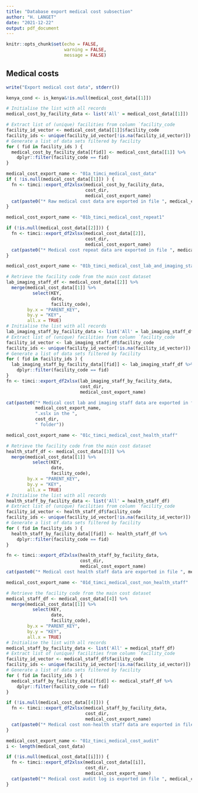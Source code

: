 ```yaml
---
title: "Database export medical cost subsection"
author: "H. LANGET"
date: "2021-12-22"
output: pdf_document
---
```


```r
knitr::opts_chunk$set(echo = FALSE,
                      warning = FALSE,
                      message = FALSE)
```

## Medical costs

```r
write("Export medical cost data", stderr())
```

```r
kenya_cond <- is_kenya&!is.null(medical_cost_data[[1]])

# Initialise the list with all records
medical_cost_by_facility_data <- list('All' = medical_cost_data[[1]])
```

```r
# Extract list of (unique) facilities from column `facility_code
facility_id_vector <- medical_cost_data[[1]]$facility_code
facility_ids <- unique(facility_id_vector[!is.na(facility_id_vector)])
# Generate a list of data sets filtered by facility
for ( fid in facility_ids ) {
  medical_cost_by_facility_data[[fid]] <- medical_cost_data[[1]] %>%
    dplyr::filter(facility_code == fid)
}
```

```r
medical_cost_export_name <- "01a_timci_medical_cost_data"
if ( !is.null(medical_cost_data[[1]]) ) {
  fn <- timci::export_df2xlsx(medical_cost_by_facility_data,
                              cost_dir,
                              medical_cost_export_name)
  cat(paste0("* Raw medical cost data are exported in file ", medical_cost_export_name, ".xslx in the ", cost_dir, " folder"))
}
```

```r
medical_cost_export_name <- "01b_timci_medical_cost_repeat1"

if (!is.null(medical_cost_data[[2]])) {
  fn <- timci::export_df2xlsx(medical_cost_data[[2]],
                              cost_dir,
                              medical_cost_export_name)
  cat(paste0("* Medical cost repeat data are exported in file ", medical_cost_export_name, ".xslx in the ", cost_dir, " folder"))
}
```

```r
medical_cost_export_name <- "01b_timci_medical_cost_lab_and_imaging_staff"

# Retrieve the facility code from the main cost dataset
lab_imaging_staff_df <- medical_cost_data[[2]] %>%
  merge(medical_cost_data[[1]] %>%
          select(KEY,
                 date,
                 facility_code),
        by.x = "PARENT_KEY",
        by.y = "KEY",
        all.x = TRUE)
# Initialise the list with all records
lab_imaging_staff_by_facility_data <- list('All' = lab_imaging_staff_df)
# Extract list of (unique) facilities from column `facility_code
facility_id_vector <- lab_imaging_staff_df$facility_code
facility_ids <- unique(facility_id_vector[!is.na(facility_id_vector)])
# Generate a list of data sets filtered by facility
for ( fid in facility_ids ) {
  lab_imaging_staff_by_facility_data[[fid]] <- lab_imaging_staff_df %>%
    dplyr::filter(facility_code == fid)
}
fn <- timci::export_df2xlsx(lab_imaging_staff_by_facility_data,
                            cost_dir,
                            medical_cost_export_name)

cat(paste0("* Medical cost lab and imaging staff data are exported in file ",
           medical_cost_export_name,
           ".xslx in the ",
           cost_dir,
           " folder"))
```

```r
medical_cost_export_name <- "01c_timci_medical_cost_health_staff"

# Retrieve the facility code from the main cost dataset
health_staff_df <- medical_cost_data[[3]] %>%
  merge(medical_cost_data[[1]] %>%
          select(KEY,
                 date,
                 facility_code),
        by.x = "PARENT_KEY",
        by.y = "KEY",
        all.x = TRUE)
# Initialise the list with all records
health_staff_by_facility_data <- list('All' = health_staff_df)
# Extract list of (unique) facilities from column `facility_code
facility_id_vector <- health_staff_df$facility_code
facility_ids <- unique(facility_id_vector[!is.na(facility_id_vector)])
# Generate a list of data sets filtered by facility
for ( fid in facility_ids ) {
  health_staff_by_facility_data[[fid]] <- health_staff_df %>%
    dplyr::filter(facility_code == fid)
}

fn <- timci::export_df2xlsx(health_staff_by_facility_data,
                            cost_dir,
                            medical_cost_export_name)
cat(paste0("* Medical cost health staff data are exported in file ", medical_cost_export_name, ".xslx in the ", cost_dir, " folder"))
```

```r
medical_cost_export_name <- "01d_timci_medical_cost_non_health_staff"

# Retrieve the facility code from the main cost dataset
medical_staff_df <- medical_cost_data[[4]] %>%
  merge(medical_cost_data[[1]] %>%
          select(KEY,
                 date,
                 facility_code),
        by.x = "PARENT_KEY",
        by.y = "KEY",
        all.x = TRUE)
# Initialise the list with all records
medical_staff_by_facility_data <- list('All' = medical_staff_df)
# Extract list of (unique) facilities from column `facility_code
facility_id_vector <- medical_staff_df$facility_code
facility_ids <- unique(facility_id_vector[!is.na(facility_id_vector)])
# Generate a list of data sets filtered by facility
for ( fid in facility_ids ) {
  medical_staff_by_facility_data[[fid]] <- medical_staff_df %>%
    dplyr::filter(facility_code == fid)
}

if (!is.null(medical_cost_data[[4]])) {
  fn <- timci::export_df2xlsx(medical_staff_by_facility_data,
                              cost_dir,
                              medical_cost_export_name)
  cat(paste0("* Medical cost non-health staff data are exported in file ", medical_cost_export_name, ".xslx in the ", cost_dir, " folder"))
}
```

```r
medical_cost_export_name <- "01z_timci_medical_cost_audit"
i <- length(medical_cost_data)

if (!is.null(medical_cost_data[[i]])) {
  fn <- timci::export_df2xlsx(medical_cost_data[[i]],
                              cost_dir,
                              medical_cost_export_name)
  cat(paste0("* Medical cost audit log is exported in file ", medical_cost_export_name, ".xslx in the ", cost_dir, " folder"))
}
```
